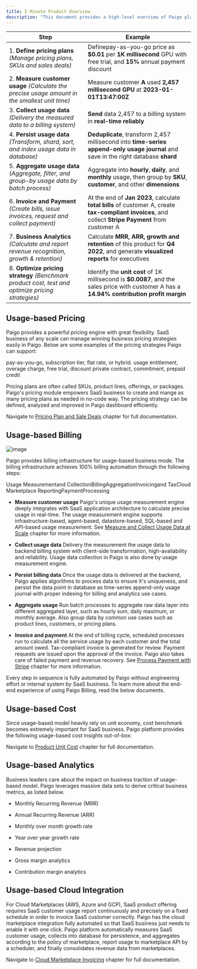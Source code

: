 ```yaml
---
title: 5 Minute Product Overview
description: "This document provides a high-level overview of Paigo platform's functionalities and how we achieved them. The table below demonstrates the critical components of usage-based business operations, which are also the functionality areas of Paigo platform."
---
```


| Step                                                                                             | Example                                                                                                                                                |
| ------------------------------------------------------------------------------------------------ | ------------------------------------------------------------------------------------------------------------------------------------------------------ |
| 1. **Define pricing plans** _(Manage pricing plans, SKUs and sales deals)_                        | Definepay-as-you-go price as **$0.01** per **1K** **millisecond** GPU with free trial, and **15%** annual payment discount                             |
| 2. **Measure customer usage** _(Calculate the precise usage amount in the smallest unit time)_    | Measure customer **A** used **2,457** **millisecond** **GPU** at **2023-01-01T13:47:00Z**                                                              |
| 3. **Collect usage data** _(Delivery the measured data to a billing system)_                      | **Send** data 2,457 to a billing system in **real-time reliably**                                                                                      |
| 4. **Persist usage data** _(Transform, shard, sort, and index usage data in database)_            | **Deduplicate**, transform 2,457 millisecond into **time-series append-only usage journal** and save in the right database **shard**                   |
| 5. **Aggregate usage data** _(Aggregate, filter, and group-by usage data by batch process)_       | Aggregate into **hourly**, **daily**, and **monthly** usage, then group by **SKU**, **customer**, and other **dimensions**                             |
| 6. **Invoice and Payment** _(Create bills, issue invoices, request and collect payment)_          | At the end of **Jan 2023**, calculate **total bills** of customer A, create **tax-compliant invoices**, and collect **Stripe Payment** from customer A |
| 7. **Business Analytics** _(Calculate and report revenue recognition, growth & retention)_        | Calculate **MRR, ARR, growth and retention** of this product for **Q4 2022**, and generate **visualized reports** for executives                       |
| 8. **Optimize pricing strategy** _(Benchmark product cost, test and optimize pricing strategies)_ | Identify the **unit cost** of 1K millisecond is **$0.0087**, and the sales price with customer A has a **14.94% contribution profit margin**           |

## Usage-based Pricing

Paigo provides a powerful pricing engine with great flexibility. SaaS business of any scale can manage winning business pricing strategies easily in Paigo. Below are some examples of the pricing strategies Paigo can support:

<CardGroup cols={2}>
  <Card title="Various pricing structure" icon="square-1" color="#3f76dd">
  pay-as-you-go, subscription tier, flat rate, or hybrid.
  </Card>
  <Card title="Pricing add-on" icon="square-2" color="#3f76dd">
  usage entitlement, overage charge, free trial, discount
  </Card>
</CardGroup>

<Card title="B2B sales deal" icon="square-3" color="#3f76dd">
private contract, commitment, prepaid credit
</Card>

Pricing plans are often called SKUs, product lines, offerings, or packages. Paigo's pricing module empowers SaaS business to create and mange as many pricing plans as needed in no-code way. The pricing strategy can be defined, analyzed and improved in Paigo dashboard efficiently.

Navigate to [Pricing Plan and Sale Deals](/pricing-and-subscription/pricing-plan-and-sale-deals) chapter for full documentation.

## Usage-based Billing

![image](/images/usage-based-billing.png)

Paigo provides billing infrastructure for usage-based business mode. The billing infrastructure achieves 100% billing automation through the following steps:

Usage Measurementand CollectionBillingAggregationInvoicingand TaxCloud Marketplace ReportingPaymentProcessing

* **Measure customer usage** Paigo's unique usage measurement engine deeply integrates with SaaS application architecture to calculate precise usage in real-time. The usage measurement engine supports infrastructure-based, agent-based, datastore-based, SQL-based and API-based usage measurement. See [Measure and Collect Usage Data at Scale](/measure-usage-and-collect-data/measure-and-collect-usage-data-at-scale) chapter for more information.

* **Collect usage data** Delivery the measurement the usage data to backend billing system with client-side transformation, high-availability and reliability. Usage data collection in Paigo is also done by usage measurement engine.

* **Persist billing data** Once the usage data is delivered at the backend, Paigo applies algorithms to process data to ensure it's uniqueness, and persist the data point in database as time-series append-only usage journal with proper indexing for billing and analytics use cases.

* **Aggregate usage** Run batch processes to aggregate raw data layer into different aggregated layer, such as hourly sum, daily maximum, or monthly average. Also group data by common use cases such as product lines, customers, or pricing plans.

* **Invoice and payment** At the end of billing cycle, scheduled processes run to calculate all the service usage by each customer and the total amount owed. Tax-compliant invoice is generated for review. Payment requests are issued upon the approval of the invoice. Paigo also takes care of failed payment and revenue recovery. See [Process Payment with Stripe](/invoice-and-process-payment/process-payment-with-stripe) chapter for more information.

Every step in sequence is fully automated by Paigo without engineering effort or internal system by SaaS business. To learn more about the end-end experience of using Paigo Billing, read the below documents.

## Usage-based Cost

Since usage-based model heavily rely on unit economy, cost benchmark becomes extremely important for SaaS business. Paigo platform provides the following usage-based cost insights out-of-box:
<CardGroup cols={2}>
  <Card title="Total cost" icon="square-1" color="#3f76dd">
  </Card>
  <Card title="Variable cost as designated by usage dimensions" icon="square-2" color="#3f76dd">
  </Card>
  <Card title="Fixed cost" icon="square-3" color="#3f76dd">
  </Card>
  <Card title="Cost breakdown" icon="square-4" color="#3f76dd">
  </Card>
</CardGroup>

<Card title="Unit cost" icon="square-5" color="#3f76dd">
</Card>

Navigate to [Product Unit Cost](/business-analytics/product-unit-cost) chapter for full documentation.

## Usage-based Analytics

Business leaders care about the impact on business traction of usage-based model. Paigo leverages massive data sets to derive critical business metrics, as listed below.

* Monthly Recurring Revenue (MRR)

* Annual Recurring Revenue (ARR)

* Monthly over month growth rate

* Year over year growth rate

* Revenue projection

* Gross margin analytics

* Contribution margin analytics

## Usage-based Cloud Integration

For Cloud Marketplaces (AWS, Azure and GCP), SaaS product offering requires SaaS customer usage report continuously and precisely on a fixed schedule in order to invoice SaaS customer correctly. Paigo has the cloud marketplace integration fully automated so that SaaS business just needs to enable it with one click. Paigo platform automatically measures SaaS customer usage, collects into database for persistence, and aggregates according to the policy of marketplace, report usage to marketplace API by a scheduler, and finally consolidates revenue data from marketplaces.

Navigate to [Cloud Marketplace Invoicing](/invoice-and-process-payment/cloud-marketplace-invoicing) chapter for full documentation.